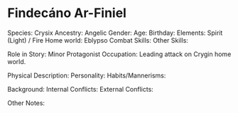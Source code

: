 # Findecáno Ar-Finiel

Species: Crysix
Ancestry: Angelic
Gender:
Age:
Birthday:
Elements: Spirit (Light) / Fire
Home world: Eblypso
Combat Skills:
Other Skills:

Role in Story: Minor Protagonist
Occupation: Leading attack on Crygin home world.

Physical Description:
Personality:
Habits/Mannerisms:

Background:
Internal Conflicts:
External Conflicts:

Other Notes:
